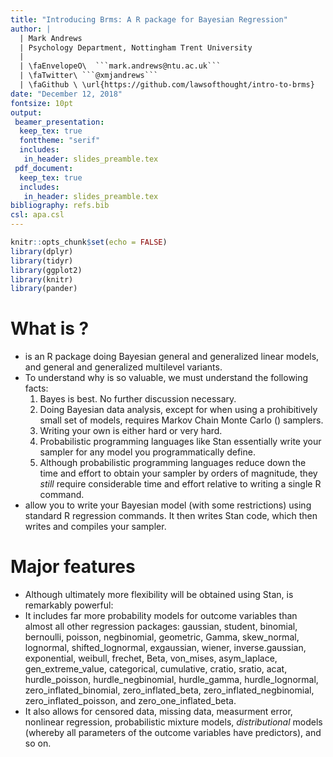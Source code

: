 ```yaml
---
title: "Introducing Brms: A R package for Bayesian Regression"
author: |
  | Mark Andrews
  | Psychology Department, Nottingham Trent University
  | 
  | \faEnvelopeO\  ```mark.andrews@ntu.ac.uk```
  | \faTwitter\ ```@xmjandrews```
  | \faGithub \ \url{https://github.com/lawsofthought/intro-to-brms}
date: "December 12, 2018"
fontsize: 10pt
output:
 beamer_presentation:
  keep_tex: true
  fonttheme: "serif"
  includes:
   in_header: slides_preamble.tex
 pdf_document: 
  keep_tex: true
  includes:
   in_header: slides_preamble.tex
bibliography: refs.bib
csl: apa.csl
---
```


```r
knitr::opts_chunk$set(echo = FALSE)
library(dplyr)
library(tidyr)
library(ggplot2)
library(knitr)
library(pander)
```

# What is \brms?

* \brms is an R package doing Bayesian general and generalized linear models, and general and generalized  multilevel variants.
* To understand why \brms is so valuable, we must understand the following facts:
  1. Bayes is best. No further discussion necessary.
  1. Doing Bayesian data analysis, except for when using a prohibitively small set of models, 
     requires Markov Chain Monte Carlo (\mcmc) samplers.
  1. Writing your own \mcmc is either hard or very hard.
  1. Probabilistic programming languages like Stan essentially write your \mcmc sampler      for any model you programmatically define. 
  1. Although probabilistic programming languages reduce down the time and effort to 
     obtain your sampler by orders of magnitude, they *still* require considerable time and 
     effort relative to writing a single R command.
* \brms allow you to write your Bayesian model (with some restrictions) using standard R regression commands. It then writes Stan code, which then writes and compiles your sampler.

# Major features

* Although ultimately more flexibility will be obtained using Stan, \brms is remarkably powerful:
* It includes far more probability models for outcome variables than almost all other regression packages: gaussian, student, binomial, bernoulli, poisson, negbinomial, geometric, Gamma, skew_normal, lognormal, shifted_lognormal, exgaussian, wiener, inverse.gaussian, exponential, weibull, frechet, Beta, von_mises, asym_laplace, gen_extreme_value, categorical, cumulative, cratio, sratio, acat, hurdle_poisson, hurdle_negbinomial, hurdle_gamma, hurdle_lognormal, zero_inflated_binomial, zero_inflated_beta, zero_inflated_negbinomial, zero_inflated_poisson, and zero_one_inflated_beta.
* It also allows for censored data, missing data, measurment error, nonlinear regression, probabilistic mixture models, *distributional* models (whereby all parameters of the outcome variables have predictors), and so on.



